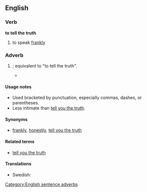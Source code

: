 ==English==

===Verb===
'''to tell the truth'''

# {{rfd-sense}} to speak [[frankly]]

===Adverb===
{{infl|en|adverb|head=[[tell]] [[the]] [[truth]]}}

# {{idiom|informal}} {{non-gloss definition|Used to positively assert the frank honesty of an associated statement of set of statements}}; equivalent to "to tell the truth".
#* {{quote-book|year=1991|title=Bicycling Through Space and Time|author=Mike Sirota|passage=Then it sneezed. Considering what it was smelling, that was no surprise. '''Tell the truth''', I'd gotten so used to the jof jof dung that I didn't notice it anymore.}}

====Usage notes====
* Used bracketed by punctuation, especially commas, dashes, or parentheses.
* Less intimate than [[tell you the truth]].

====Synonyms====
* {{sense|asserting frank honesty of statement}} [[frankly]], [[honestly]], [[tell you the truth]]

====Related terms====
* [[tell you the truth]]

====Translations====
{{trans-top|asserting frank honest of associated statement}}
* Swedish: {{t|sv|ärligt talat}}
{{trans-mid}}
{{trans-bottom}}

[[Category:English sentence adverbs]]